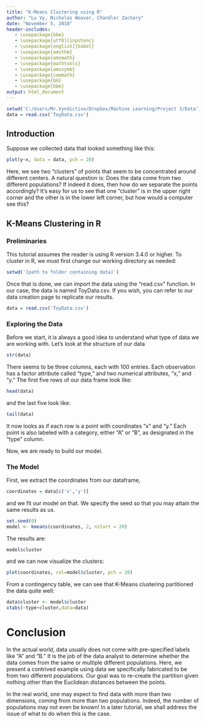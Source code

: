 ---
title: "K-Means Clustering using R"
author: "Lu Vy, Nicholas Weaver, Chandler Zachary"
date: "November 5, 2018"
header-includes:
   - \usepackage{bbm}
   - \usepackage[utf8]{inputenc}
   - \usepackage[english]{babel}
   - \usepackage{amsthm}
   - \usepackage{amsmath}
   - \usepackage{mathtools}
   - \usepackage{amssymb}
   - \usepackage{commath}
   - \usepackage{bm}
   - \usepackage{bbm}
output: html_document
---
```{r include = FALSE}
setwd('C:/Users/Mr.Vyndictive/Dropbox/Machine Learning/Project 3/Data')
data = read.csv('ToyData.csv')
```

## Introduction

Suppose we collected data that looked something like this:

```{r, echo = FALSE}
plot(y~x, data = data, pch = 20)
```

Here, we see two "clusters" of points that seem to be concentrated around different centers.  A natural question is: Does the data come from two different populations? If indeed it does, then how do we separate the points accordingly? It's easy for us to see that one "cluster" is in the upper right corner and the other is in the lower left corner, but how would a computer see this?


## K-Means Clustering in R

### Preliminaries
This tutorial assumes the reader is using R version 3.4.0 or higher. To cluster in R, we must first  change our working directory as needed:
```{r, eval = FALSE}
setwd('[path to folder containing data]')
```

Once that is done, we can import the data using the "read.csv" function. In our case, the data is named ToyData.csv. If you wish, you can refer to our data creation page to replicate our results.
```{r}
data = read.csv('ToyData.csv')
```

### Exploring the Data

Before we start, it is always a good idea to understand what type of data we are working with. Let's look at the structure of our data

```{r}
str(data)
```

There seems to be three columns, each with 100 entries. Each observation has a factor attribute called "type," and two numerical attributes, "x," and "y." The first five rows of our data frame look like:

```{r}
head(data)
```

and the last five look like:

```{r}
tail(data)
```

It now looks as if each row is a point with coordinates "x" and "y." Each point is also labeled with a category, either "A" or "B", as designated in the "type" column.

Now, we are ready to build our model.

### The Model
First, we extract the coordinates from our dataframe,
```{r}
coordinates = data[c('x','y')]
```
and we fit our model on that. We specify the seed so that you may attain the same results as us. 
```{r}
set.seed(0)
model <- kmeans(coordinates, 2, nstart = 20)
```
The results are:
```{r}
model$cluster
```
and we can now visualize the clusters:
```{r}
plot(coordinates, col=model$cluster, pch = 20)
```


From a contingency table, we can see that K-Means clustering partitioned the data quite well:
```{r}
data$cluster <- model$cluster
xtabs(~type+cluster,data=data)
```

# Conclusion

In the actual world, data usually does not come with pre-specified labels like "A" and "B." It is the job of the data analyst to determine whether the data comes from the same or multiple different populations. Here, we present a contrived example using data we specifically fabricated to be from two different populations. Our goal was to re-create the partition given nothing other than the Euclidean distances between the points.

In the real world, one may expect to find data with more than two dimensions, coming from more than two populations. Indeed, the number of populations may not even be known! In a later tutorial, we shall address the issue of what to do when this is the case.


